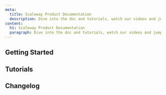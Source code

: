 ```yaml
---
meta:
  title: Scaleway Product Documentation
  description: Dive into the doc and tutorials, watch our videos and jump into code.
content:
  h1: Scaleway Product Documentation
  paragraph: Dive into the doc and tutorials, watch our videos and jump into code.
---
```


<ProductHeader
   productName="Scaleway Documentation"
   productLogo="console"
   description="Tutorials, how-tos, FAQs and all the resources you need to make the most of Scaleway’s products and services."
   url="/console/account/quickstart/"
   label="Documentation Quickstart"
/>

## Getting Started

<Grid>
    <SummaryCard
        title="Quickstart"
        icon="rocket"
        description="Create a Scaleway account on console and launch lorem ipsum dolor sit amet consectetur."
        label="Read more"
        url="quickstart"
    />
    <SummaryCard
        title="Concepts"
        icon="info"
        description="Create a Scaleway account on console and launch lorem ipsum dolor sit amet consectetur."
        label="Read more"
        url="info"
    />
    <SummaryCard
        title="quickstart"
        icon="rocket"
        description="Create a Scaleway account on console and launch lorem ipsum dolor sit amet consectetur."
        label="Read more"
        url="quickstart"
    />
    <SummaryCard
        title="quickstart"
        icon="rocket"
        description="Create a Scaleway account on console and launch lorem ipsum dolor sit amet consectetur."
        label="Read more"
        url="quickstart"
    />
</Grid>


<ClickableBanner
    productLogo="console"
    title="Instance API"
    description="Learn all the rules and protocols to build and interact with Scaleway applications through the code or the command line."
    url="https://www.scaleway.com/en/developers/api/instance/"
    label="Link"
/>


## Tutorials

<Grid>
    <DefaultCard
        title="Running web analytics with Plausible on Ubuntu Linux"
        url="/tutorials/plausible-analytics-ubuntu/"
        label="Link"
    />
    <DefaultCard
        title="Configuring Sentry error tracking"
        url="/tutorials/sentry-error-tracking/"
        label="Link"
    />
    <DefaultCard
        title="Project management for technical teams with Focalboard on Ubuntu Instances"
        url="/tutorials/focalboard-project-management/"
        label="Link"
    />
    <DefaultCard
        title="Deploying WordPress on Ubuntu Jammy Jellyfish (22.04 LTS) using LEMP"
        url="/tutorials/wordpress-lemp-stack-ubuntu-jammy-jellyfish-22-04/"
        label="Link"
    />
</Grid>


## Changelog

<ChangelogList
    numberOfChanges={3}
/>

